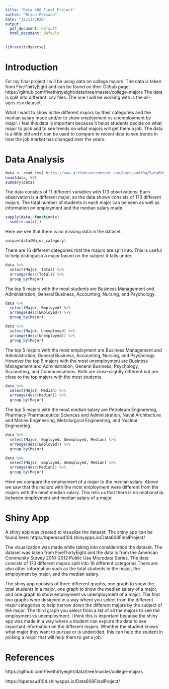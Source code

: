 ---
title: "Data 608 Final Project"
author: "Bryan Persaud"
date: "12/13/2020"
output:
  pdf_document: default
  html_document: default
---

```{r}
library(tidyverse)
```

# Introduction

For my final project I will be using data on college majors. The data is taken from FiveThirtyEight and can be found on their Github page: https://github.com/fivethirtyeight/data/tree/master/college-majors The data is split into different .csv files. The one I will be working with is the all-ages.csv dataset. 

What I want to show is the different majors by their categories and the median salary made and/or to show employment vs unemployment by major. I feel this data is important because it helps students decide on what major to pick and to see trends on what majors will get them a job. The data is a little old and it can be used to compare to recent data to see trends in how the job market has changed over the years.

# Data Analysis

```{r}
data <- read.csv("https://raw.githubusercontent.com/bpersaud104/Data608/master/all-ages.csv")
head(data, 50)
summary(data)
```

The data consists of 11 different variables with 173 observations. Each observation is a different major, so the data shown consists of 173 different majors. The total number of students in each major can be seen as well as information on employment and the median salary made. 

```{r}
sapply(data, function(x)
  sum(is.na(x)))
```
Here we see that there is no missing data in the dataset.

```{r}
unique(data$Major_category)
```
There are 16 different categories that the majors are split into. This is useful to help distinguish a major based on the subject it falls under.

```{r}
data %>%
  select(Major, Total) %>%
  arrange(desc(Total)) %>%
  group_by(Major)
```

The top 5 majors with the most students are Business Management and Administration, General Business, Accounting, Nursing, and Psychology.

```{r}
data %>%
  select(Major, Employed) %>%
  arrange(desc(Employed)) %>%
  group_by(Major)

data %>%
  select(Major, Unemployed) %>%
  arrange(desc(Unemployed)) %>%
  group_by(Major)
```

The top 5 majors with the most employment are Business Management and Administration, General Business, Accounting, Nursing, and Psychology. However the top 5 majors with the most unemployment are Business Management and Administration, General Business, Psychology, Accounting, and Communications. Both are close slightly different but are close to the top majors with the most students.

```{r}
data %>%
  select(Major, Median) %>%
  arrange(desc(Median)) %>%
  group_by(Major)
```

The top 5 majors with the most median salary are Petroleum Engineering, Pharmacy Pharmaceutical Sciences and Administration, Naval Architecture and Marine Engineering, Metallurgical Engineering, and Nuclear Engineering. 

```{r}
data %>%
  select(Major, Employed, Unemployed, Median) %>%
  arrange(desc(Employed)) %>%
  group_by(Major)

data %>%
  select(Major, Employed, Unemployed, Median) %>%
  arrange(desc(Median)) %>%
  group_by(Major)
```
Here we compare the employment of a major to the median salary. Above we saw that the majors with the most employment were different from the majors with the most median salary. This tells us that there is no relationship between employment and median salary of a major.

# Shiny App

A shiny app was created to visualize the dataset. The shiny app can be found here: https://bpersaud104.shinyapps.io/Data608FinalProject/

The visualization was made while taking into consideration the dataset. The dataset was taken from FiveThirtyEight and the data is from the American Community Survey 2010-2012 Public Use Microdata Series. The data consists of 173 different majors split into 16 different categories.There are also other information such as the total students in the major, the employment by major, and the median salary.

The shiny app consists of three different graphs, one graph to show the total students in a major, one graph to show the median salary of a major, and one graph to show employment vs unemployment of a major. The first two graphs were designed in a way where you select from the different major categories to help narrow down the different majors by the subject of the major. The third graph you select from a list of all the majors to see the employment vs unemployment. I think this is important because the shiny app was made in a way where a student can explore the data to see important information on the different majors. Whether the student knows what major they want to pursue or is undecided, this can help the student in picking a major that will help them to get a job.

# References

https://github.com/fivethirtyeight/data/tree/master/college-majors

https://bpersaud104.shinyapps.io/Data608FinalProject/